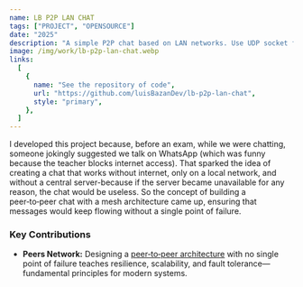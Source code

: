 ```yaml
---
name: LB P2P LAN CHAT
tags: ["PROJECT", "OPENSOURCE"]
date: "2025"
description: "A simple P2P chat based on LAN networks. Use UDP socket for discovery and a TCP socket for message transport."
image: /img/work/lb-p2p-lan-chat.webp
links:
  [
    {
      name: "See the repository of code",
      url: "https://github.com/luisBazanDev/lb-p2p-lan-chat",
      style: "primary",
    },
  ]
---
```


I developed this project because, before an exam, while we were chatting, someone jokingly suggested we talk on WhatsApp (which was funny because the teacher blocks internet access). That sparked the idea of creating a chat that works without internet, only on a local network, and without a central server-because if the server became unavailable for any reason, the chat would be useless. So the concept of building a peer‑to‑peer chat with a mesh architecture came up, ensuring that messages would keep flowing without a single point of failure.

### **Key Contributions**

- **Peers Network:** Designing a [peer‑to‑peer architecture](https://en.wikipedia.org/wiki/Peer-to-peer) with no single point of failure teaches resilience, scalability, and fault tolerance—fundamental principles for modern systems.
